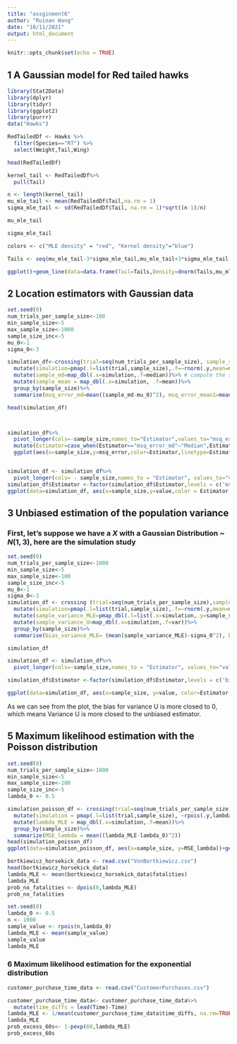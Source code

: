 ```yaml
---
title: "assginment6"
author: "Ruinan Wang"
date: "10/11/2021"
output: html_document
---
```


```r
knitr::opts_chunk$set(echo = TRUE)
```

## 1 A Gaussian model for Red tailed hawks
```r
library(Stat2Data)
library(dplyr)
library(tidyr)
library(ggplot2)
library(purrr)
data("Hawks")

RedTailedDf <- Hawks %>%
  filter(Species=="RT") %>%
  select(Weight,Tail,Wing)

head(RedTailedDf)

kernel_tail <- RedTailedDf%>%
  pull(Tail)

n <- length(kernel_tail)
mu_mle_tail <- mean(RedTailedDf$Tail,na.rm = 1)
sigma_mle_tail <- sd(RedTailedDf$Tail, na.rm = 1)*sqrt((n-1)/n)

mu_mle_tail

sigma_mle_tail

colors <- c("MLE density" = "red", "Kernel density"="blue")

Tails <- seq(mu_mle_tail-3*sigma_mle_tail,mu_mle_tail+3*sigma_mle_tail, by=sigma_mle_tail*0.001)

ggplot()+geom_line(data=data.frame(Tail=Tails,Density=dnorm(Tails,mu_mle_tail,sigma_mle_tail)),aes(x=Tail,y=Density, color = "MLE density")) + geom_density(data=tibble(kernel_tail),aes(x=kernel_tail,color="Kernel density"))+labs(y="Density function (mm)", color="Estimator")+theme_bw()+scale_color_manual(values=colors)
```


## 2 Location estimators with Gaussian data
```r
set.seed(0)
num_trials_per_sample_size<-100
min_sample_size<-5
max_sample_size<-1000
sample_size_inc<-5
mu_0<-1
sigma_0<-3

simulation_df<-crossing(trial=seq(num_trials_per_sample_size), sample_size=seq(min_sample_size, max_sample_size,sample_size_inc))%>% # create data frame of all pairs of sample_size and trial
  mutate(simulation=pmap(.l=list(trial,sample_size),.f=~rnorm(.y,mean=mu_0,sd=sigma_0)))%>% # simulate sequences of Gaussian random variables
  mutate(sample_md=map_dbl(.x=simulation,.f=median))%>% # compute the sample medians
  mutate(sample_mean = map_dbl(.x=simulation, .f=mean))%>%
  group_by(sample_size)%>%
  summarise(msq_error_md=mean((sample_md-mu_0)^2), msq_error_mean1=mean((sample_mean-mu_0)^2),msq_error_mean2=(mean(sample_mean)-mu_0)^2+(mean(sample_mean-mean(sample_mean)))^2)

head(simulation_df)



simulation_df%>%
  pivot_longer(cols=-sample_size,names_to="Estimator",values_to="msq_error")%>%
  mutate(Estimator=case_when(Estimator=="msq_error_md"~"Median",Estimator=="msq_error_mean1"~"Mean1",Estimator=="msq_error_mean2"~"Mean2"))%>%
  ggplot(aes(x=sample_size,y=msq_error,color=Estimator,linetype=Estimator))+geom_smooth()+theme_bw()+xlab("Sample size")+ylab("Mean square error")


simulation_df <- simulation_df%>%
  pivot_longer(cols= - sample_size,names_to = "Estimator", values_to="value")
simulation_df$Estimator <-factor(simulation_df$Estimator,levels = c('msq_error_mean1','msq_error_mean2','msq_error_md'),labels=c("Mean1","Mean2","Meidan"))
ggplot(data=simulation_df, aes(x=sample_size,y=value,color = Estimator, linetype=Estimator))+geom_point()+geom_smooth() +theme_bw() + xlab("Sample size")+ylab("Mean Square Error")+ylim(0,1)
```

## 3  Unbiased estimation of the population variance


### First, let's suppose we have a $X$ with a Gaussian Distribution ~ $N (1,3)$, here are the simulation study
```r
set.seed(0)
num_trials_per_sample_size<-1000
min_sample_size<-5
max_sample_size<-100
sample_size_inc<-5
mu_0<-1
sigma_0<-3
simulation_df <- crossing (trial=seq(num_trials_per_sample_size),sample_size=seq(min_sample_size,max_sample_size,sample_size_inc)) %>%
  mutate(simulation=pmap(.l=list(trial,sample_size),.f=~rnorm(.y,mean=mu_0,sd=sigma_0)))%>%
  mutate(sample_variance_MLE=pmap_dbl(.l=list(.x=simulation,.y=sample_size),.f=~(var(.x)*(.y-1)/.y))) %>%
  mutate(sample_variance_U=map_dbl(.x=simulation,.f=var))%>%
  group_by(sample_size)%>%
  summarise(bias_variance_MLE= (mean(sample_variance_MLE)-sigma_0^2), bias_variance_U= (mean(sample_variance_U)-sigma_0^2))

simulation_df

simulation_df <- simulation_df%>%
  pivot_longer(cols=-sample_size,names_to = "Estimator", values_to="value")

simulation_df$Estimator <-factor(simulation_df$Estimator,levels = c('bias_variance_MLE','bias_variance_U'),labels=c("Variance MLE","Variance U"))

ggplot(data=simulation_df, aes(x=sample_size, y=value, color=Estimator, linetype=Estimator)) +geom_smooth()+theme_bw()+labs(x="Sample Size", y="Bias Value")+ geom_hline(aes(yintercept=0),color="blue")

```

As we can see from the plot, the bias for variance U is more closed to 0, which means Variance U is more closed to the unbiased estimator.



## 5 Maximum likelihood estimation with the Poisson distribution


```r
set.seed(0)
num_trials_per_sample_size<-1000
min_sample_size<-5
max_sample_size<-100
sample_size_inc<-5
lambda_0 <- 0.5

simulation_poisson_df <- crossing(trial=seq(num_trials_per_sample_size),sample_size=seq(min_sample_size,max_sample_size,sample_size_inc)) %>%
  mutate(simulation = pmap(.l=list(trial,sample_size), ~rpois(.y,lambda_0)))%>%
  mutate(lambda_MLE = map_dbl(.x=simulation,.f=mean))%>%
  group_by(sample_size)%>%
  summarize(MSE_lambda = mean((lambda_MLE-lambda_0)^2))
head(simulation_poisson_df)
ggplot(data=simulation_poisson_df, aes(x=sample_size, y=MSE_lambda))+geom_smooth()+theme_bw()+xlab("Sample size")+ylab("Mean square error")
```


```r
bortkiewicz_horsekick_data <- read.csv("VonBortkiewicz.csv")
head(bortkiewicz_horsekick_data)
lambda_MLE <- mean(bortkiewicz_horsekick_data$fatalities)
lambda_MLE
prob_no_fatalities <- dpois(0,lambda_MLE)
prob_no_fatalities

set.seed(0)
lambda_0 <- 0.5
n <- 1000
sample_value <- rpois(n,lambda_0)
lambda_MLE <- mean(sample_value)
sample_value
lambda_MLE
```

### 6  Maximum likelihood estimation for the exponential distribution
```r
customer_purchase_time_data <- read.csv("CustomerPurchases.csv")

customer_purchase_time_data<- customer_purchase_time_data%>%
  mutate(time_diffs = lead(Time)-Time)
lambda_MLE <- 1/mean(customer_purchase_time_data$time_diffs, na.rm=TRUE)
lambda_MLE
prob_excess_60s<- 1-pexp(60,lambda_MLE)
prob_excess_60s
```

